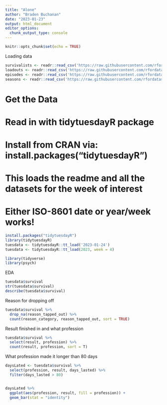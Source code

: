 ```yaml
---
title: "Alone"
author: "Braden Buchanan"
date: "2023-01-23"
output: html_document
editor_options: 
  chunk_output_type: console
---
```


```r
knitr::opts_chunk$set(echo = TRUE)
```

Loading data
```r
survivalists <- readr::read_csv('https://raw.githubusercontent.com/rfordatascience/tidytuesday/master/data/2023/2023-01-24/survivalists.csv')
loadouts <- readr::read_csv('https://raw.githubusercontent.com/rfordatascience/tidytuesday/master/data/2023/2023-01-24/loudouts.csv')
episodes <- readr::read_csv('https://raw.githubusercontent.com/rfordatascience/tidytuesday/master/data/2023/2023-01-24/episodes.csv')
seasons <- readr::read_csv('https://raw.githubusercontent.com/rfordatascience/tidytuesday/master/data/2023/2023-01-24/seasons.csv')
```

# Get the Data

# Read in with tidytuesdayR package 
# Install from CRAN via: install.packages("tidytuesdayR")
# This loads the readme and all the datasets for the week of interest

# Either ISO-8601 date or year/week works!
```r
install.packages("tidytuesdayR")
library(tidytuesdayR)
tuesdata <- tidytuesdayR::tt_load('2023-01-24')
tuesdata <- tidytuesdayR::tt_load(2023, week = 4)
```

```r
library(tidyverse)
library(psych)
```

EDA
```r
tuesdata$survival
str(tuesdata$survival)
describe(tuesdata$survival)
```

Reason for dropping off
```r
tuesdata$survival %>%
  drop_na(reason_tapped_out) %>%
  count(reason_category, reason_tapped_out, sort = TRUE)
```

Result finished in and what profession
```r
tuesdata$survival %>%
  select(result, profession) %>%
  count(result, profession, sort = T)
```


What profession made it longer than 80 days
```r
daysLated <- tuesdata$survival %>%
  select(profession, result, days_lasted) %>%
  filter(days_lasted > 80)


daysLated %>%
  ggplot(aes(profession, result, fill = profession)) +
  geom_bar(stat = "identity")
```
